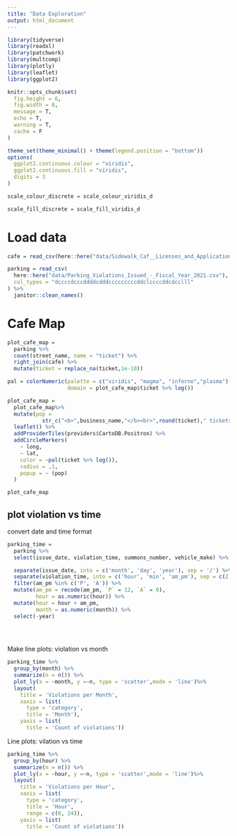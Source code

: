 ```yaml
---
title: "Data Exploration"
output: html_document
---
```


```r
library(tidyverse)
library(readxl)
library(patchwork)
library(multcomp)
library(plotly)
library(leaflet)
library(ggplot2)

knitr::opts_chunk$set(
  fig.height = 6,
  fig.width = 8,
  message = T,
  echo = T,
  warning = T,
  cache = F
)

theme_set(theme_minimal() + theme(legend.position = "bottom"))
options(
  ggplot2.continuous.colour = "viridis",
  ggplot2.continuous.fill = "viridis",
  digits = 3
)

scale_colour_discrete = scale_colour_viridis_d

scale_fill_discrete = scale_fill_viridis_d

```

# Load data
```r
cafe = read_csv(here::here("data/Sidewalk_Caf__Licenses_and_Applications_clean.csv"))

parking = read_csv(
  here::here("data/Parking_Violations_Issued_-_Fiscal_Year_2021.csv"),
  col_types = "dccccdcccddddcdddcccccccccddclccccddcdcclll"
) %>% 
  janitor::clean_names()
```



# Cafe Map
```r
plot_cafe_map =
  parking %>%
  count(street_name, name = "ticket") %>%
  right_join(cafe) %>%
  mutate(ticket = replace_na(ticket,1e-10))

pal = colorNumeric(palette = c("viridis", "magma", "inferno","plasma")[[4]],
                   domain = plot_cafe_map$ticket %>% log())

plot_cafe_map =
  plot_cafe_map%>%
  mutate(pop =
           str_c("<b>",business_name,"</b><br>",round(ticket)," tickets")) %>% 
  leaflet() %>%
  addProviderTiles(providers$CartoDB.Positron) %>%
  addCircleMarkers(
    ~ long,
    ~ lat,
    color = ~pal(ticket %>% log()),
    radius = .1,
    popup = ~ (pop)
  )

plot_cafe_map
```

## plot violation vs time

convert date and time format

```r
parking_time = 
  parking %>% 
  select(issue_date, violation_time, summons_number, vehicle_make) %>% 

  separate(issue_date, into = c('month', 'day', 'year'), sep = '/') %>% 
  separate(violation_time, into = c('hour', 'min', 'am_pm'), sep = c(2,4)) %>% 
  filter(am_pm %in% c('P', 'A')) %>% 
  mutate(am_pm = recode(am_pm, `P` = 12, `A` = 0),
         hour = as.numeric(hour)) %>% 
  mutate(hour = hour + am_pm,
         month = as.numeric(month)) %>% 
  select(-year) 
  

    
```

Make line plots: violation vs month

```r
parking_time %>% 
  group_by(month) %>% 
  summarize(n = n()) %>%
  plot_ly(x = ~month, y =~n, type = 'scatter',mode = 'line')%>%
  layout(
    title = 'Violations per Month',
    xaxis = list(
      type = 'category',
      title = 'Month'),
    yaxis = list(
      title = 'Count of violations'))
```


Line plots: vilation vs time
```r
parking_time %>% 
  group_by(hour) %>% 
  summarize(n = n()) %>%
  plot_ly(x = ~hour, y =~n, type = 'scatter',mode = 'line')%>%
  layout(
    title = 'Violations per Hour',
    xaxis = list(
      type = 'category',
      title = 'Hour',
      range = c(0, 24)),
    yaxis = list(
      title = 'Count of violations'))
```






